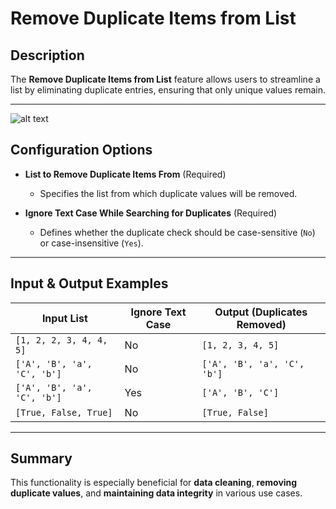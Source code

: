 # Remove Duplicate Items from List  

## Description

The **Remove Duplicate Items from List** feature allows users to streamline a list by eliminating duplicate entries, ensuring that only unique values remain.  

---  
![alt text](../assets/variable/remove-duplicate-items-from-list.png)

## Configuration Options

- **List to Remove Duplicate Items From** (Required)  
  - Specifies the list from which duplicate values will be removed.  

- **Ignore Text Case While Searching for Duplicates** (Required)  
  - Defines whether the duplicate check should be case-sensitive (`No`) or case-insensitive (`Yes`).  

---  

## Input & Output Examples  

| **Input List**              | **Ignore Text Case** | **Output (Duplicates Removed)** |
|-----------------------------|----------------------|---------------------------------|
| `[1, 2, 2, 3, 4, 4, 5]`     | No                   | `[1, 2, 3, 4, 5]`              |
| `['A', 'B', 'a', 'C', 'b']` | No                   | `['A', 'B', 'a', 'C', 'b']`    |
| `['A', 'B', 'a', 'C', 'b']` | Yes                  | `['A', 'B', 'C']`              |
| `[True, False, True]`       | No                   | `[True, False]`                |

---  

## Summary

This functionality is especially beneficial for **data cleaning**, **removing duplicate values**, and **maintaining data integrity** in various use cases.  